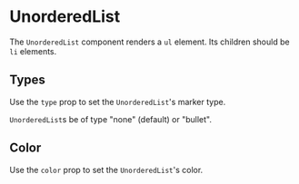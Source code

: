 
<Meta component={UnorderedList} title="Docs/UnorderedList" />

# UnorderedList

The `UnorderedList` component renders a `ul` element. Its children should be `li` elements.

<Editor code={storyBasic} />

## Types

Use the `type` prop to set the `UnorderedList`'s marker type.

`UnorderedList`s be of type "none" (default) or "bullet".

<Editor code={storyBullet} />

## Color

Use the `color` prop to set the `UnorderedList`'s color.

<Editor code={storyColor} />

<ArgsTable of={UnorderedList} exclude={excludedProps} />
